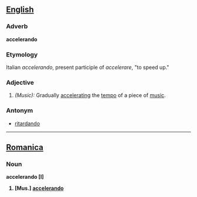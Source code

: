 ==[[English]]==

===Adverb===
'''accelerando'''

===Etymology===
Italian ''accelerando'', present participle of ''accelerare'', "to speed up."

===Adjective===
#''(Music):'' Gradually [[accelerating]] the [[tempo]] of a piece of [[music]].
===Antonym===
*[[ritardando]]
----

==[[Romanica]]==
===Noun===
<b>accelerando [I]
#[Mus.] [[accelerando]]